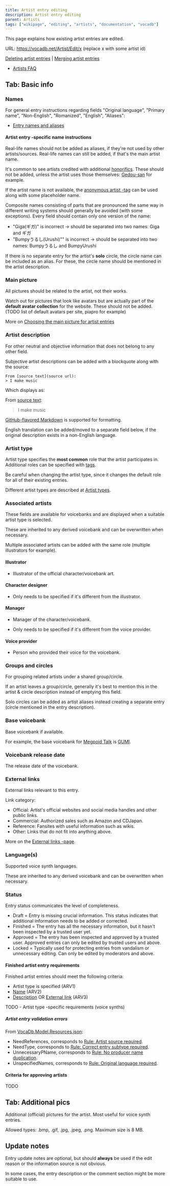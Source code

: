 ---
title: Artist entry editing
description: Artist entry editing
parent: Artists
tags: ["wikipage", "editing", "artists", "documentation", "vocadb"]
---


<Navigation />

This page explains how existing artist entries are edited.

URL: https://vocadb.net/Artist/Edit/x (replace x with some artist id)

[Deleting artist entries](/docs/other-guidelines/content-removal-guidelines) | [Merging artist entries](/docs/other-guidelines/merging-entries)

- [Artists FAQ](/docs/pinned/vocadb-editing-faq#artists)

## Tab: Basic info

### Names

For general entry instructions regarding fields "Original language", "Primary name", "Non-English", "Romanized", "English", "Aliases":

- [Entry names and aliases](/docs/other-guidelines/entry-names-and-aliases)

#### Artist entry -specific name instructions

Real-life names should not be added as aliases, if they're not used by other artists/sources. Real-life names can still be added, if that's the main artist name.

It's common to see artists credited with additional [honorifics](https://en.wikipedia.org/wiki/Japanese_honorifics). These should not be added, unless the artist uses those themselves: [Gedou-san](https://vocadb.net/Ar/1823) for example.

If the artist name is not available, the [anonymous artist -tag](https://vocadb.net/T/6403/anonymous-artist) can be used along with some placeholder name.

Composite names consisting of parts that are pronounced the same way in different writing systems should generally be avoided (with some exceptions). Every field should contain only one version of the name:
- "Giga(ギガ)" is incorrect → should be separated into two names: Giga and ギガ
- "Bumpyうるし(Urushi)"" is incorrect → should be separated into two names: Bumpyうるし and BumpyUrushi

If there is no separate entry for the artist's **solo** circle, the circle name can be included as an alias. For these, the circle name should be mentioned in the artist description.

### Main picture

All pictures should be related to the artist, not their works.

Watch out for pictures that look like avatars but are actually part of the **default avatar collection** for the website. These should not be added. (TODO list of default avatars per site, piapro for example)

More on [Choosing the main picture for artist entries](/docs/artists/choosing-the-main-picture-for-artist-entries)

### Artist description

For other neutral and objective information that does not belong to any other field.

Subjective artist descriptions can be added with a blockquote along with the source:

```
From [source text](source url):
> I make music
```

Which displays as:

From [source text](https://example.com/):
> I make music


[GitHub-flavored Markdown](https://docs.github.com/en/get-started/writing-on-github) is supported for formatting.

English translation can be added/moved to a separate field below, if the original description exists in a non-English language.

### Artist type

Artist type specifies the **most common** role that the artist participates in. Additional roles can be specified with [tags](https://vocadb.net/T/7372/artists).

Be careful when changing the artist type, since it changes the default role for all of their existing entries.

Different artist types are described at [Artist types](/docs/artists/artist-types).

### Associated artists

These fields are available for voicebanks and are displayed when a suitable artist type is selected.

These are inherited to any derived voicebank and can be overwritten when necessary.

Multiple associated artists can be added with the same role (multiple illustrators for example).

#### Illustrator

- Illustrator of the official character/voicebank art.

#### Character designer

- Only needs to be specified if it's different from the illustrator.

#### Manager

- Manager of the character/voicebank.

- Only needs to be specified if it's different from the voice provider.

#### Voice provider

- Person who provided their voice for the voicebank.

### Groups and circles

For grouping related artists under a shared group/circle.

If an artist leaves a group/circle, generally it's best to mention this in the artist & circle description instead of emptying this field.

Solo circles can be added as artist aliases instead creating a separate entry (circle mentioned in the entry description).

### Base voicebank

Base voicebank if available.

For example, the base voicebank for [Megpoid Talk](https://vocadb.net/Ar/21629) is [GUMI](https://vocadb.net/Ar/3).

### Voicebank release date

The release date of the voicebank.

### External links

External links relevant to this entry. 

Link category:

- Official: Artist's official websites and social media handles and other public links.
- Commercial: Authorized sales such as Amazon and CDJapan.
- Reference: Fansites with useful information such as wikis.
- Other: Links that do not fit into anything above.

More on the [External links -page](/docs/other-guidelines/external-links).

### Language(s)

Supported voice synth languages.

These are inherited to any derived voicebank and can be overwritten when necessary.

### Status

Entry status communicates the level of completeness.

- Draft = Entry is missing crucial information. This status indicates that additional information needs to be added or corrected.
- Finished = The entry has all the necessary information, but it hasn't been inspected by a trusted user yet.
- Approved = The entry has been inspected and approved by a trusted user. Approved entries can only be edited by trusted users and above.
- Locked = Typically used for protecting entries from vandalism or unnecessary editing. Can only be edited by moderators and above.

#### Finished artist entry requirements

Finished artist entries should meet the following criteria:

- Artist type is specified (ARV1)
- [Name](/docs/artists/artist-entry-editing#tab-Basic-info) (ARV2)
- [Description](/docs/artists/artist-entry-editing#Artist-description) OR [External link](/docs/artists/artist-entry-editing#External-links) (ARV3)

TODO - Artist type -specific requirements (voice synths)

##### Artist entry validation errors

From [VocaDb.Model.Resources.json](https://github.com/VocaDB/vocadb/blob/60325c247287e2f0ca2e22a2604ac5a4c5e56898/VocaDbWeb/public/locales/quc/VocaDb.Model.Resources.json#L54):

- NeedReferences, corresponds to [Rule: Artist source required](/docs/pinned/rule-reference#rule-artist-source-required).
- NeedType, corresponds to [Rule: Correct entry subtype required](/docs/pinned/rule-reference#rule-correct-entry-subtype-required).
- UnnecessaryPName, corresponds to [Rule: No producer name duplication](/docs/pinned/rule-reference#rule-no-producer-name-duplication).
- UnspecifiedNames, corresponds to [Rule: Original language required](/docs/pinned/rule-reference#rule-original-language-required).

#### Criteria for approving artists

TODO

## Tab: Additional pics

Additional (official) pictures for the artist. Most useful for voice synth entries.

Allowed types: .bmp, .gif, .jpg, .jpeg, .png. Maximum size is 8 MB.

## Update notes

Entry update notes are optional, but should **always** be used if the edit reason or the information source is not obvious.

In some cases, the entry description or the comment section might be more suitable to use.
